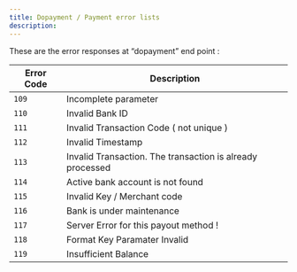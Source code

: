 ```yaml
---
title: Dopayment / Payment error lists
description: 
---
```


These are the error responses at “dopayment” end point :

| Error Code | Description                                               |
| ---------- | --------------------------------------------------------- |
| `109`      | Incomplete parameter                                      |
| `110`      | Invalid Bank ID                                           |
| `111`      | Invalid Transaction Code ( not unique )                   |
| `112`      | Invalid Timestamp                                         |
| `113`      | Invalid Transaction. The transaction is already processed |
| `114`      | Active bank account is not found                          |
| `115`      | Invalid Key / Merchant code                               |
| `116`      | Bank is under maintenance                                 |
| `117`      | Server Error for this payout method !                     |
| `118`      | Format Key Paramater Invalid                              |
| `119`      | Insufficient Balance                                      |
